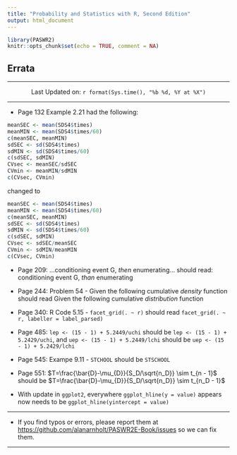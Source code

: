 ```yaml
---
title: "Probability and Statistics with R, Second Edition"
output: html_document
---
```


```r
library(PASWR2)
knitr::opts_chunk$set(echo = TRUE, comment = NA)
```

## Errata

--------------------

<center> Last Updated on: `r format(Sys.time(), "%b %d, %Y at %X")` </center>

--------------------

* Page 132 Example 2.21 had the following:

```r
meanSEC <- mean(SDS4$times)
meanMIN <- mean(SDS4$times/60)
c(meanSEC, meanMIN)
sdSEC <- sd(SDS4$times)
sdMIN <- sd(SDS4$times/60)
c(sdSEC, sdMIN)
CVsec <- meanSEC/sdSEC
CVmin <- meanMIN/sdMIN
c(CVsec, CVmin)
```
 changed to
 
```r
meanSEC <- mean(SDS4$times)
meanMIN <- mean(SDS4$times/60)
c(meanSEC, meanMIN)
sdSEC <- sd(SDS4$times)
sdMIN <- sd(SDS4$times/60)
c(sdSEC, sdMIN)
CVsec <- sdSEC/meanSEC
CVmin <- sdMIN/meanMIN
c(CVsec, CVmin)
```

* Page 209: ...conditioning event G, *then* enumerating... should read: conditioning event G, *than* enumerating  

* Page 244: Problem 54 - Given the following cumulative *density* function should read Given the following cumulative *distribution* function

* Page 340: R Code 5.15 - `facet_grid(. ~ r)` should read `facet_grid(. ~ r, labeller = label_parsed)`

* Page 485: `lep <- (15 - 1) + 5.2449/uchi` should be `lep <- (15 - 1) + 5.2429/uchi`, and
`uep <- (15 - 1) + 5.2449/lchi` should be `uep <- (15 - 1) + 5.2429/lchi`

* Page 545: Exampe 9.11 - `STCHOOL` should be `STSCHOOL`

* Page 551: $T=\frac{\bar{D}-\mu_{D}}{S_D/\sqrt{n_D}} \sim t_{n - 1}$ should be $T=\frac{\bar{D}-\mu_{D}}{S_D/\sqrt{n_D}} \sim t_{n_D - 1}$

* With update in `ggplot2`, everywhere `ggplot_hline(y = value)` appears now needs to be `ggplot_hline(yintercept = value)`


 


-------------------

* If you find typos or errors, please report them at [https://github.com/alanarnholt/PASWR2E-Book/issues](https://github.com/alanarnholt/PASWR2E-Book/issues) so we can fix them.

-------------------